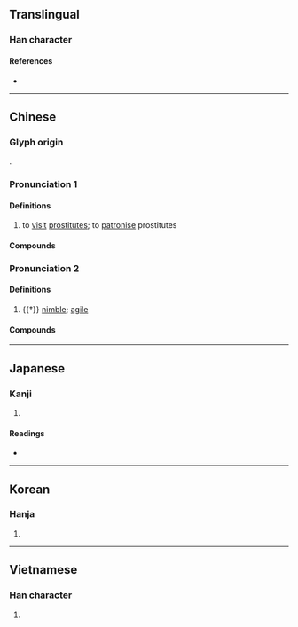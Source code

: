 {{character info/new}}
==Translingual==

===Han character===
{{Han char|rn=38|rad=女|as=11|sn=14|four=41491|canj=VMWF|ids=⿰女票}}

====References====
* {{Han ref|kx=0269.210|dkj=06637|dj=0537.100|hdz=21076.050|uh=5AD6|ud=23254|bh=B9E2|bd=47586}}

----

==Chinese==
{{zh-forms}}

===Glyph origin===
{{Han etym}}
{{Han compound|女|票|ls=psc|c1=s|c2=p}}.

===Pronunciation 1===
{{zh-pron
|m=piáo
|c=piu4
|h=pfs=phèu
|md=pièu
|mn=phiâu
|w=3biau
|cat=v
}}

====Definitions====
{{zh-hanzi}}

# to [[visit]] [[prostitute]]s; to [[patronise]] prostitutes

====Compounds====
{{zh-der|fold=1|嫖賭|嫖客|吃喝嫖賭|嫖妓|嫖經|嫖婊子|嫖娼|嫖友|狂嫖濫賭}}

===Pronunciation 2===
{{zh-pron
|m=piāo
|c=piu1
|w=1phiau
|mc=y
|oc=y
|cat=a
}}

====Definitions====
{{zh-hanzi}}

# {{†}} [[nimble]]; [[agile]]

====Compounds====
{{zh-der|fold=1|嫖姚}}

----

==Japanese==

===Kanji===
{{ja-kanji|grade=|rs=女11}}

# {{defn|lang=ja|sort=女11}}

====Readings====
* {{ja-readings|on=[[ひょう]] (hyō)|kun=[[かるい]] (karui)}}

----

==Korean==

===Hanja===
{{ko-hanja|hangeul=표|rv=pyo|mr=p'yo}}

# {{defn|lang=ko|sort=女11}}

----

==Vietnamese==

===Han character===
{{vi-hantu|[[phiêu]], [[phếu]], [[phiếu]], [[tẹo]], [[phèo]]|rs=女11}}

# {{defn|lang=vi|sort=女11}}